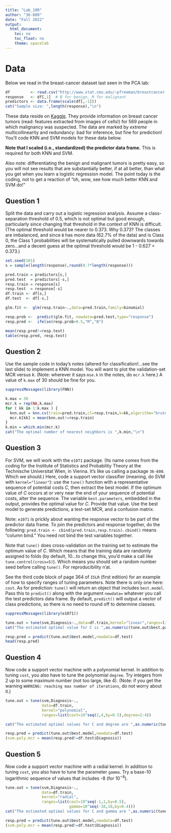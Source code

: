 ---
title: "Lab_10R"
author: "36-600"
date: "Fall 2022"
output: 
  html_document:
    toc: no
    toc_float: no
    theme: spacelab
---

# Data

Below we read in the breast-cancer dataset last seen in the PCA lab:
```{r}
df         <- read.csv("http://www.stat.cmu.edu/~pfreeman/breastcancer.csv",stringsAsFactors=TRUE)
response   <- df[,1]  # B for benign, M for malignant
predictors <- data.frame(scale(df[,-1]))
cat("Sample size: ",length(response),"\n")
```
These data reside on [Kaggle](https://www.kaggle.com/mciml/breast-cancer-wisconsin-data). They provide information on breast cancer tumors (read: features extracted from images of cells!) for 569 people in which malignancy was suspected. The data are marked by *extreme* multicollinearity and redundancy: bad for inference, but fine for prediction! You'll code KNN and SVM models for these data below.

**Note that I scaled (i.e., standardized) the predictor data frame.** This is required for both KNN and SVM.

Also note: differentiating the benign and malignant tumors is pretty easy, so you will not see results that are substantially better, if at all better, than what you get when you learn a logistic regression model. The point today is the coding, not to get a reaction of "oh, wow, see how much better KNN and SVM do!"

## Question 1

Split the data and carry out a logistic regression analysis. Assume a class-separation threshold of 0.5, which is not optimal but good enough, particularly since changing that threshold in the context of KNN is difficult. (The optimal threshold would be nearer to 0.373. Why 0.373? The classes are imbalanced, and since `B` has more data (62.7% of the data) and is Class 0, the Class 1 probabilities will be systematically pulled downwards towards zero...and a decent guess at the optimal threshold would be 1 - 0.627 = 0.373.)
```{r}
set.seed(101)
s = sample(length(response),round(0.7*length(response)))

pred.train = predictors[s,]
pred.test  = predictors[-s,]
resp.train = response[s]
resp.test  = response[-s]
df.train <- df[s,]
df.test  <- df[-s,]

glm.fit <-  glm(resp.train~.,data=pred.train,family=binomial)

resp.prob <-  predict(glm.fit, newdata=pred.test,type="response")  
resp.pred <-  ifelse(resp.prob>0.5,"M","B")

mean(resp.pred!=resp.test)
table(resp.pred, resp.test)
```

## Question 2

Use the sample code in today's notes (altered for classification!...see the last slide) to implement a KNN model. You will want to plot the validation-set MCR versus $k$. (Note: wherever it says `mse.k` in the notes, do `mcr.k` here.) A value of `k.max` of 30 should be fine for you.
```{r}
suppressMessages(library(FNN))

k.max = 30
mcr.k = rep(NA,k.max)
for ( kk in 1:k.max ) {
  knn.out = knn.cv(train=pred.train,cl=resp.train,k=kk,algorithm="brute")
  mcr.k[kk] = mean(knn.out!=resp.train)
}
k.min = which.min(mcr.k)
cat("The optimal number of nearest neighbors is ",k.min,"\n")
```

## Question 3

For SVM, we will work with the `e1071` package. (Its name comes from the coding for the Institute of Statistics and Probability Theory at the Technische Universitat Wien, in Vienna. It's like us calling a package `36-600`. Which we should.) Here, code a support vector classifier (meaning, do SVM with `kernel="linear"`): use the `tune()` function with a representative sequence of potential costs $C$, then extract the best model. If the optimum value of $C$ occurs at or very near the end of your sequence of potential costs, alter the sequence. The variable `best.parameters`, embedded in the output, provides the optimal value for $C$. Provide that value. Use the best model to generate predictions, a test-set MCR, and a confusion matrix.

Note: `e1071` is prickly about wanting the response vector to be part of the predictor data frame. To join the predictors and response together, do the following: `pred.train <- cbind(pred.train,resp.train)`. `cbind()` means "column bind." You need not bind the test variables together.

Note that `tune()` does cross-validation on the training set to estimate the optimum value of $C$. Which means that the training data are randomly assigned to folds (by default, 10...to change this, you'd make a call like `tune.control(cross=5)`). Which means you should set a random number seed before calling `tune()`. For reproducibility n'at.

See the third code block of page 364 of `ISLR` (first edition) for an example of how to specify ranges of tuning parameters. Note there is only one here: `cost`. As for prediction: `tune()` will return an object that includes `best.model`. Pass this to `predict()` along with the argument `newdata=` whatever you call the test predictors data frame. By default, `predict()` will output a vector of class predictions, so there is no need to round off to determine classes.
```{r}
suppressMessages(library(e1071))

tune.out = tune(svm,Diagnosis~.,data=df.train,kernel="linear",ranges=list(cost=10^seq(-2,2,by=0.2)))
cat("The estimated optimal value for C is ",as.numeric(tune.out$best.parameters),"\n")

resp.pred = predict(tune.out$best.model,newdata=df.test)
head(resp.pred)
```

## Question 4

Now code a support vector machine with a polynomial kernel. In addition to tuning `cost`, you also have to tune the polynomial `degree`. Try integers from 2 up to some maximum number (not too large, like 4). (Note: if you get the warning `WARNING: reaching max number of iterations`, do not worry about it.)
```{r}
tune.out = tune(svm,Diagnosis~.,
                data=df.train,
                kernel="polynomial",
                ranges=list(cost=10^seq(2,4,by=0.5),degree=2:4))

cat("The estimated optimal values for C and degree are ",as.numeric(tune.out$best.parameters),"\n")

resp.pred = predict(tune.out$best.model,newdata=df.test)
(svm.poly.mcr = mean(resp.pred!=df.test$Diagnosis))
```

## Question 5

Now code a support vector machine with a radial kernel. In addition to tuning `cost`, you also have to tune the parameter `gamma`. Try a base-10 logarithmic sequence of values that includes -8 (for $10^{-8}$).
```{r}
tune.out = tune(svm,Diagnosis~.,
                data=df.train,
                kernel="radial", 
                ranges=list(cost=10^seq(-1,1,by=0.5),
                            gamma=10^seq(-10,10,by=0.4)))
cat("The estimated optimal values for C and gamma are ",as.numeric(tune.out$best.parameters),"\n")

resp.pred = predict(tune.out$best.model,newdata=df.test)
(svm.poly.mcr = mean(resp.pred!=df.test$Diagnosis))
```

